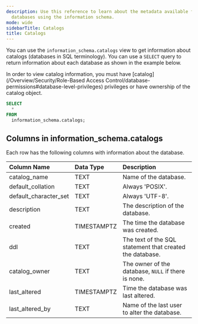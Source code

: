 ```yaml
---
description: Use this reference to learn about the metadata available for Firebolt
  databases using the information schema.
mode: wide
sidebarTitle: Catalogs
title: Catalogs
---
```



You can use the `information_schema.catalogs` view to get information about catalogs (databases in SQL terminology). You can use a `SELECT` query to return information about each database as shown in the example below.

In order to view catalog information, you must have [catalog](/Overview/Security/Role-Based Access Control/database-permissions#database-level-privileges) privileges or have ownership of the catalog object.

```sql
SELECT
  *
FROM
  information_schema.catalogs;
```

## Columns in information_schema.catalogs

Each row has the following columns with information about the database.

| Column Name                   | Data Type  | Description |
| :-----------------------------| :--------- | :---------- |
| catalog_name                  | TEXT        | Name of the database. |
| default_collation             | TEXT        | Always 'POSIX'. |
| default_character_set         | TEXT        | Always 'UTF-8'. |
| description                   | TEXT        | The description of the database. |
| created                       | TIMESTAMPTZ | The time the database was created. |
| ddl                           | TEXT        | The text of the SQL statement that created the database. |
| catalog_owner                 | TEXT        | The owner of the database, `NULL` if there is none. |
| last_altered                  | TIMESTAMPTZ | Time the database was last altered. |
| last_altered_by               | TEXT        | Name of the last user to alter the database. |


